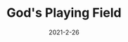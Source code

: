 ---
title: God's Playing Field
description: A game about becoming an almighty being.
date: 2021-2-26
type: Flash
name: godsplayingfield
credits:
- Game by Newgrounds
---